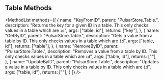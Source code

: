 
## Table Methods
<MethodList methods={[
	{
		name: "KeyFromID",
		parent: "PulsarStore.Table.",
		description: "Returns the key for a given ID in a table. This only checks values in a table which are `id`",
		args: ["table, id"],
		returns: ["key"],
	},
	{
		name: "GetByID",
		parent: "PulsarStore.Table.",
		description: "Gets a value from a table by ID. This only checks values in a table which are `id`",
		args: ["table, id"],
		returns: ["table"],
	},
	{
		name: "RemoveByID",
		parent: "PulsarStore.Table.",
		description: "Removes a value from a table by ID. This only checks values in a table which are `id`",
		args: ["table, id"],
		returns: [""],
	},
	{
		name: "UpdateByID",
		parent: "PulsarStore.Table.",
		description: "Updates a value in a table by ID. This only checks values in a table which are `id`",
		args: ["table, id"],
		returns: [""],
	}
]} />